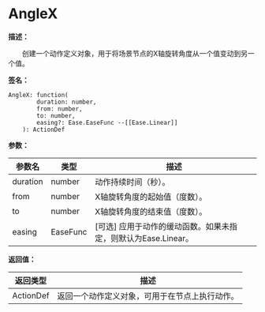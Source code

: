 # AngleX

**描述：**

&emsp;&emsp;创建一个动作定义对象，用于将场景节点的X轴旋转角度从一个值变动到另一个值。

**签名：**
```tl
AngleX: function(
		duration: number,
		from: number,
		to: number,
		easing?: Ease.EaseFunc --[[Ease.Linear]]
	): ActionDef
```

**参数：**

| 参数名 | 类型 | 描述 |
| --- | --- | --- |
| duration | number | 动作持续时间（秒）。 |
| from | number | X轴旋转角度的起始值（度数）。 |
| to | number | X轴旋转角度的结束值（度数）。 |
| easing | EaseFunc | [可选] 应用于动作的缓动函数。如果未指定，则默认为Ease.Linear。 |

**返回值：**

| 返回类型 | 描述 |
| --- | --- |
| ActionDef | 返回一个动作定义对象，可用于在节点上执行动作。 |